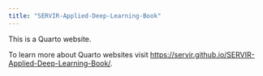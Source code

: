 ```yaml
---
title: "SERVIR-Applied-Deep-Learning-Book"
---
```


This is a Quarto website.

To learn more about Quarto websites visit <https://servir.github.io/SERVIR-Applied-Deep-Learning-Book/>.
